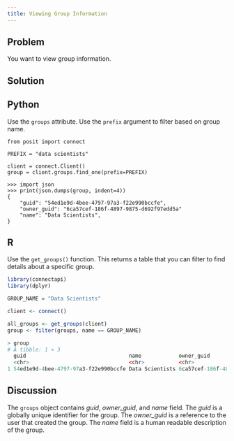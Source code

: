 ```yaml
---
title: Viewing Group Information
---
```


## Problem

You want to view group information.

## Solution

:::{.panel-tabset group="language"}

## Python

Use the `groups` attribute. Use the `prefix` argument to filter based on group name.

```.python
from posit import connect

PREFIX = "data scientists"

client = connect.Client()
group = client.groups.find_one(prefix=PREFIX)
```

```.python
>>> import json
>>> print(json.dumps(group, indent=4))
{
    "guid": "54ed1e9d-4bee-4797-97a3-f22e990bccfe",
    "owner_guid": "6ca57cef-186f-4897-9875-d692f97edd5a"
    "name": "Data Scientists",
}
```

## R

Use the `get_groups()` function. This returns a table that you can filter to find details about a specific group.

```.r
library(connectapi)
library(dplyr)

GROUP_NAME = "Data Scientists"

client <- connect()

all_groups <- get_groups(client)
group <- filter(groups, name == GROUP_NAME)
```

```.r
> group
# A tibble: 1 × 3
  guid                                 name            owner_guid                          
  <chr>                                <chr>           <chr>                               
1 54ed1e9d-4bee-4797-97a3-f22e990bccfe Data Scientists 6ca57cef-186f-4897-9875-d692f97edd5a
```

:::

## Discussion

The `groups` object contains *guid*, *owner_guid*, and *name* field. The *guid* is a globally unique identifier for the group. The *owner_guid* is a reference to the user that created the group. The *name* field is a human readable description of the group.
